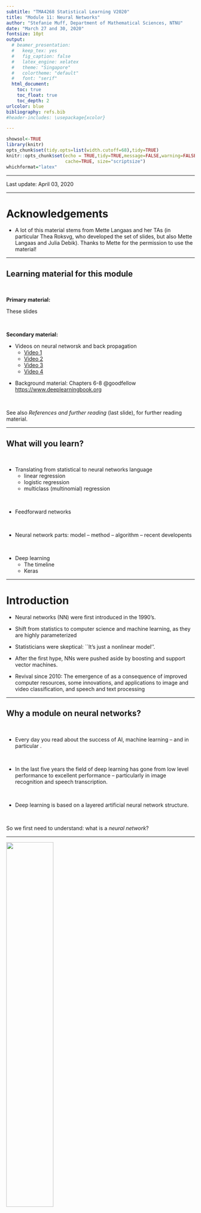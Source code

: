 ```yaml
---
subtitle: "TMA4268 Statistical Learning V2020"
title: "Module 11: Neural Networks"
author: "Stefanie Muff, Department of Mathematical Sciences, NTNU"
date: "March 27 and 30, 2020"
fontsize: 10pt
output:
  # beamer_presentation:
  #   keep_tex: yes
  #   fig_caption: false
  #   latex_engine: xelatex
  #   theme: "Singapore"
  #   colortheme: "default"
  #   font: "serif"
  html_document:
    toc: true
    toc_float: true
    toc_depth: 2
urlcolor: blue
bibliography: refs.bib
#header-includes: \usepackage{xcolor}

---
```


```r
showsol<-TRUE
library(knitr)
opts_chunk$set(tidy.opts=list(width.cutoff=68),tidy=TRUE)
knitr::opts_chunk$set(echo = TRUE,tidy=TRUE,message=FALSE,warning=FALSE,strip.white=TRUE,prompt=FALSE,
                      cache=TRUE, size="scriptsize")
whichformat="latex"
```

---

Last update: April 03, 2020

--- 

# Acknowledgements

* A lot of this material stems from Mette Langaas and her TAs (in particular Thea Roksv\aa g, who developed the set of slides, but also Mette Langaas and Julia Debik). Thanks to Mette for the permission to use the material!

---

## Learning material for this module

$~$

**Primary material:** 

These slides 

$~$

**Secondary material:**
\vspace{2mm}

* Videos on neural networsk and back propagation
    + [Video 1](https://www.youtube.com/watch?v=aircAruvnKk)
    + [Video 2](https://www.youtube.com/watch?v=IHZwWFHWa-w)
    + [Video 3](https://www.youtube.com/watch?v=Ilg3gGewQ5U)
    + [Video 4](https://www.youtube.com/watch?v=tIeHLnjs5U8)

\vspace{2mm}

* Background material: Chapters 6-8 @goodfellow 
<https://www.deeplearningbook.org>

$~$

See also _References and further reading_ (last slide), for further reading material.





---

## What will you learn?

$~$

* Translating from statistical to neural networks language
    + linear regression
    + logistic regression
    + multiclass (multinomial) regression

$~$    
    
* Feedforward networks
 
$~$

* Neural network parts: model -- method -- algorithm -- recent developents

$~$

* Deep learning
    + The timeline
    + Keras
 

---


# Introduction

* Neural networks (NN) were first introduced in the 1990's. 

* Shift from statistics to computer science and machine learning, as they are highly parameterized

* Statisticians were skeptical: ``It's just a nonlinear model''.

* After the first hype, NNs were pushed aside by boosting and support vector machines.

* Revival since 2010: The emergence of _\textcolor{red}{Deep learning}_ as a consequence of improved computer resources, some innovations, and applications to image and video classification, and speech and text processing

---

## Why a module on neural networks?

$~$

* Every day you read about the success of AI, machine learning -- and in particular _\textcolor{red}{deep learning}_.

$~$

* In the last five years the field of deep learning has gone from low level performance to excellent performance -- particularly in image recognition and speech transcription.


$~$

* Deep learning is based on a layered artificial neural network structure.

$~$

So we first need to understand: what is a _neural network_?

---


\centering
![ ](Neuron3.png){width=50%}

Neuron and myelinated axon, with signal flow from inputs at dendrites to outputs at axon terminals. Image credits: By Egm4313.s12 (Prof. Loc Vu-Quoc) <https://commons.wikimedia.org/w/index.php?curid=72816083>


---

* There are several (self-study) learning resources (some listed under 'further references') that the student my turn to for further knowledge into deep learning, but this presentation is heavily based on @kerasR, with added formulas and theory.
* There is a new IT3030 [deep learning course at NTNU](https://www.ntnu.no/studier/emner/IT3030#tab=omEmnet).



\centering
![ ](DeepLearningwithR.jpeg){width=30%} ![ ](DeepLearning.jpeg){width=30%}
 

---

## AI, machine learning and statistics


\includegraphics[angle=-90]{AI_ML_DL.png}

---


* Artificial intelligence (AI) dates back to the 1950s, and can be seen as _the effort to automate intellectual tasks normally performed by humans_ (page 4, @kerasR). 

$~$

* AI was first based on hardcoded rules (like in chess programs), but turned out to be intractable for solving more complex, fuzzy problems.

$~$




<!-- ![](AI_ML_DL.png) -->

---

## Machine learning

$~$

* With the field of _\textcolor{red}{machine learning}_ the shift is that a system is _\textcolor{red}{trained}_ rather than explicitly programmed.

$~$

* Machine learning is related to mathematical statistics, but differs in many ways.

$~$

* ML deals with much larger and more complex data sets than what is usually done in statistics. 

$~$

* The focus in ML is oriented towards _\textcolor{red}{engineering}_, and ideas are proven _empirically_ rather than theoretically (which is the case in mathematical statistics).

$~$

According to @kerasR (page 19): 
\vspace{2mm}

_Machine learning isn't mathematics or physics, where major advancements can be done with a pen and a piece of paper. It's an engineering science._


---

## Deep learning

$~$

* _Deep_ does not refer to a deeper understanding.

$~$

* Rather, deep referes to the _layers of representation_, for example in a neural network. 

$~$

\center
![](deep.png){width=80%}

---

# From statistics to artificial neural networks

Recapitulate from Module 3 with the bodyfat dataset that contained the following variables.

* `bodyfat`: % of body fat.
* `age`: age of the person.
* `weight`: body weighth.
* `height`: body height.
* `neck`: neck thickness.
* `bmi`: bmi.
* `abdomen`:  circumference of abdomen.
* `hip`: circumference of hip.

---

We will now look at modelling the `bodyfat` as response and using all other variables as covariates - this will give us

* one numerical output (response), and
* seven covariates
* one intercept

Let $n$ be the number of observations in the training set, here $n=243$.

---

## Multiple linear regression model

(from Module 3)

$~$

We assume 
$$
 Y_i=\beta_0 + \beta_1 x_{i1}+\beta_2 x_{i2}+\cdots + \beta_p x_{ip}+\varepsilon_i={\boldsymbol x}_i^T{\boldsymbol\beta}+\varepsilon_i \ ,
$$

for $i=1,\ldots,n$, where $x_{ij}$ is the value $j$th predictor for the $i$th datapoint, and ${\boldsymbol\beta}^\top = (\beta_0,\beta_1,\ldots,\beta_p)$ the regression coeffficients.

$~$


We used the compact matrix notation for all observations $i=1,\ldots,n$ together:
$${\boldsymbol Y}={\boldsymbol {X}} \boldsymbol{\beta}+{\boldsymbol{\varepsilon}}  \ .$$ 


---

Assumptions:

1. $\text{E}(\boldsymbol{\varepsilon})=\boldsymbol{0}$.
2. $\text{Cov}(\boldsymbol{\varepsilon})=\text{E}(\boldsymbol{\varepsilon}\boldsymbol{\varepsilon}^T)=\sigma^2\boldsymbol{I}$.
3. The design matrix has full rank, $\text{rank}({\bf X})=p+1$. (We assume $n>>(p+1)$.)

The classical _normal_ linear regression model is obtained if additionally

4. $\boldsymbol\varepsilon\sim N_n({\boldsymbol 0},\sigma^2 {\bf I})$ holds. Here $N_n$ denotes the $n$-dimensional multivarate normal distribution.

---

### From statistical model to network architecture

$~$

How can our statistical model be represented as a network?

$~$

We need _\textcolor{red}{new concepts}_:

$~$

* Covariates $\rightarrow$ _input nodes_ in an _input layer_.

$~$

* The intercept $\rightarrow$  _bias_ node. 

$~$

* The response $\rightarrow$ _output node_ in an _output layer_.

$~$

* The regression coefficients $\rightarrow$ _weights_ (often written on the arrows from the inputs to the output layer).



---

\vspace{-20mm}

\scriptsize
```r
library(nnet)
library(NeuralNetTools)
library(dplyr)
library(ggplot2)
path <- "../3LinReg/data/"
d.bodyfat <- read.table(paste(path,"bodyfat.clean.txt",sep=""),header=T)
d.bodyfat <- d.bodyfat[,c("bodyfat","age","gewicht","hoehe","bmi","neck","abdomen","hip")]
names(d.bodyfat) <- c("bodyfat","age","weight","height","bmi","neck","abdomen","hip")
fit=lm(bodyfat~ age + weight + height + bmi + neck + abdomen + hip,data=d.bodyfat)

fitnnet=nnet(bodyfat~ age + weight + height + bmi + neck + abdomen + hip,data=d.bodyfat,
             linout=TRUE,size=0,skip=TRUE,maxit=1000,
             entropy=FALSE)
# NB default is one hidden layer but avoided with size=0, but then skip=TRUE is needed,
```

```r
plotnet(fitnnet)
```


\normalsize
* All lines going into the output node signifies that we multiply the covariate values in the input nodes with the weights (regression coefficients), and then sum. 
* This sum can be sent through a so-called _activition function_ (here just the identity function).

---

* _\textcolor{red}{Regression notation:}_

\begin{equation*}
 Y_i=\beta_0 + \beta_1 x_{i1}+\beta_2 x_{i2}+\cdots + \beta_p x_{ip}+\varepsilon_i \ .
\end{equation*}

$~$

* _\textcolor{red}{Neural network notation:}_
\begin{equation*}
y_1({\boldsymbol x}_i)=\phi_o(w_0+w_1 x_{i1}+\cdots + w_p x_{ip}) \ ,
\end{equation*}
where $\phi_o(x)=x$ (identity function).

---

* We do not say anything of what is random and fixed, and do not make any assumption distribution of a random variable.

* In the statistics world we would have written $\hat{y}_1({\boldsymbol x}_i)$ to specify that we are estimating a predicted  value of the response for the given covariate value. To be able to distinguish this predicted response from the observed response we use the notation:
$$ \hat{y}_1({\boldsymbol x}_i)=\phi_o(w_0+w_1 x_{i1}+\cdots + w_p x_{ip})$$

$~$

The only difference to our multiple linear regression (MLR) model is then that we would have called the $w$s $\hat{\beta}$s instead.



---

### Statistical parameter estimation
\vspace{2mm}

* In multiple linear regression, the parameters $\boldsymbol\beta$ are estimated with maximum likelihood and least squares (equivalent under Normal assumption).

$~$ 

* **Remember**: The estimator $\hat{\boldsymbol \beta}$ is found by minimizing the RSS for a multiple linear regression model:
$$
\begin{aligned} \text{RSS} &=\sum_{i=1}^n (y_i - \hat y_i)^2 = \sum_{i=1}^n (y_i - \hat \beta_0 - \hat \beta_1 x_{i1} - \hat \beta_2 x_{i2} -...-\hat \beta_p x_{ip} )^2 \\
&= \sum_{i=1}^n (y_i-{\boldsymbol x}_i^T \boldsymbol \beta)^2=({\boldsymbol Y}-{\boldsymbol X}\hat{\boldsymbol{\beta}})^T({\boldsymbol Y}-{\boldsymbol X}\hat{\boldsymbol{\beta}}) \ .\end{aligned}
$$
Solution:
$$ \hat{\boldsymbol\beta}=({\boldsymbol X}^T{\boldsymbol X})^{-1} {\boldsymbol X}^T {\boldsymbol Y} \ .$$

---

### Neural networks: loss function and gradient descent
\vspace{4mm}

We now translate what we did for the regression setup into the neural networks world:
\vspace{2mm}

1. Replace the parameters $\boldsymbol\beta$ with _network weights_ $\boldsymbol w$.

$~$

2. Replace the RSS in our _training data set_ with the following _\textcolor{red}{loss function}_  (_mean squared error_)
$$ J({\boldsymbol w})=\frac{1}{n}\sum_{i=1}^n (y_i-{\hat{y}_1({\boldsymbol x}_i)})^2 \ ,$$
where $J({\boldsymbol w})$ indicates that the unknown parameters are the weights ${\boldsymbol w}$.

---

3.  Replace _minimizing_ the loss function (RSS) via
\vspace{2mm}
     + calculate the derivative of the loss function with respect to each of our parameters
     + _\textcolor{red}{more general minization procedures}_ that work also when the loss function does not have a closed form.
     
     $~$
     
     Main idea: The gradient descent algorithm


---

## Finding optimal weights: Gradient descent algorithm

\vspace{2mm}

1. Let $t=0$ and denote the given initial values for the weights ${\boldsymbol w}^{(t)}$,
\vspace{2mm}
2. Until finding a (local) optimum, repeat a) to e)
    a) Calculate the predictions ${\hat{y}_1({\boldsymbol x}_i)}$.
    b) Calculate the loss function $J({\boldsymbol w}^{(t)})$.
    c) Find the gradient (direction) in the $(p+1)$-dimensional space of the weights, and evaluate this at the current weight values $\nabla J({\boldsymbol w}^{(t)})={\frac{\partial J}{\partial {\boldsymbol w}}}({\boldsymbol w}^{(t)})$.
    d) Go with a given step length (learning rate) $\lambda$ in the direction of the negative of the gradient of the loss function to get 
$${\boldsymbol w}^{(t+1)}={\boldsymbol w}^{(t)} - \lambda \nabla J({\boldsymbol w}^{(t)}) \ .$$
    e) Set $t=t+1$.
\vspace{2mm}
3. The final values of the weights in that $(p+1)$ dimensional space are our parameter estimates and your network is _trained_.

<!-- ### Finding optimal weights (schematic description) -->

<!-- $~$ -->

<!-- 1. Initialize weights by random numerical values. -->

<!-- 2. Calculate the predicted values $\hat{y}_1({\boldsymbol x}_i)$ for each observation. -->

<!-- 3. Calculate the loss function $J(\boldsymbol{w})$, which we want to minimize. -->

<!-- 4. Calculate the _gradient of a function_ (it gives the _direction of the steepest ascent_) in the $(p+1)$- dimensional space of real numbers (for $p+1$ weights).  -->

<!-- 5. Update weights in our $p+1$-dimensional in the direction of the _negative of the gradient_ we _decreases the loss function_ most quickly. The _step length_ ("_learning rate_") determines how far we go in an iteration.  -->

<!-- 6. Iterate steps 2--6 until convergence. -->

<!-- 7. Return final weights. -->

<!-- --- -->

---

### Gradient descent and local minima

$~$


\center
<!-- ![](Gradient_descent_local_minima.jpg){width=50%} -->
![](gradient_descent.png){width=60%}

\tiny (https://github.com/SoojungHong/MachineLearning/wiki/Gradient-Descent)

$~$
$~$

\flushleft
\normalsize
Other figures that give good illustration of the optimization problem in @kerasR:

$~$

* 2.11: SGD down a 1D loess curve
* 2.12: Gradient descent down a 2D loss surface
* 2.13: local and global minimum




---

### Backpropagation
\vspace{2mm}

* In neural networks the gradient part of the gradient descent algorithm is implemented efficiently in an algorithm called _backpropagation_ (see later).

\vspace{4mm}

Here we compare 

* the MLR solution with `lm` 
* the neural network solution with `nnet` \footnote{Uses an improved gradient descent with Hessian information and the BFGS-algorithm. BFGS is a quasi-Newton method (also known as a variable metric algorithm), specifically that published simultaneously in 1970 by Broyden, Fletcher, Goldfarb and Shanno. This uses function values and gradients to build up a picture of the surface to be optimized.}

---

## Example 1: Continuous outcome (linear regression)

$~$

Linear regression vs.\ neural networks: an example.

$~$

\scriptsize

```r
fit=lm(bodyfat~ age + weight + height + bmi + neck + abdomen + hip,data=d.bodyfat)
fitnnet=nnet(bodyfat~ age + weight + height + bmi + neck + abdomen + hip,data=d.bodyfat,
             linout=TRUE,size=0,skip=TRUE,maxit=1000,
             entropy=FALSE)
cbind(fitnnet$wts,fit$coefficients)
```

---

## Example 2: Binary outcome (logistic regression)
\vspace{2mm}

Aim is to predict if a person has diabetes\footnote{Logistic regression is the "hello world" of machine learning.}. The data stem from a population of women of Pima Indian heritage in the US, available in the R `MASS` package. The following information is available for each woman:

$~$

* `diabetes`: `0`= not present, `1`= present
* `npreg`: number of pregnancies
* `glu`: plasma glucose concentration in an oral glucose tolerance test
* `bp`: diastolic blood pressure (mmHg)
* `skin`: triceps skin fold thickness (mm)
* `bmi`: body mass index (weight in kg/(height in m)$^2$)
* `ped`: diabetes pedigree function.
* `age`: age in years



---

### The statistical model: Logistic regression

$~$

* $i=1,\ldots, n$ observations in the training set. We will use $r$ (instead of $p$) to be the number of covariates, to avoid confusion with the probability $p$.

$~$

* The binary reponse $Y_i \in \{1, 0\}$ with
$$\text{P}(Y_i =1 ) = p_i$$
and $$\log \Big ( \frac{p_i}{1-p_i}\Big ) = \beta^\top {\boldsymbol x}_i \ ,$$
where $\log(\frac{x}{1-x})$ is the _logistic function_ .

---

* Therefore 
$$
p_i = \frac{\exp(\beta^\top {\boldsymbol x}_i)}{1+\exp(\beta^\top {\boldsymbol x}_i)} = \frac{1}{1+\exp(-\beta^\top {\boldsymbol x}_i)} \ .
$$

$~$

* This function is S-shaped, and ranges between 0 and 1 (so the $p_i$ is between 0 and 1).


```r
library(ggplot2)
ggplot(data.frame(x=c(-6,5)), aes(x))+
  xlab(expression(x))+
  ylab(expression(p))+
    stat_function(fun=function(x) exp(x)/(1+exp(x)), geom="line", colour="red",lwd=2)
#    stat_function(fun=function(x) exp(2*x)/(1+exp(2*x)), geom="line", colour="orange")+
#          stat_function(fun=function(x) exp(0.8*x)/(1+exp(0.8*x)), geom="line", colour="blue")+
#    stat_function(fun=function(x) exp(1+x)/(1+exp(1+x)), geom="line", colour="red",linetype="dashed")+
#    stat_function(fun=function(x) exp(1+2*x)/(1+exp(1+2*x)), geom="line", colour="orange",linetype="dashed")+
#          stat_function(fun=function(x) exp(1+0.8*x)/(1+exp(1+0.8*x)), geom="line", colour="blue",linetype="dashed")+
#  scale_colour_manual("0+k x",values = c("red", "orange","blue"),labels=c("1","2","0.8"))

```

---


### Parameter estimation in the statistical model

(Maximum likelihood)
\vspace{2mm}

* Given $n$ independent pairs of covariates and responses  $\{x_i, y_i\}$, the log-likelihood function of a logistic regression model can be written as:
\vspace{-2mm}

<!-- $$L(\boldsymbol{\beta}) = \prod_{i=1}^n L_i(\boldsymbol{\beta}) = \prod_{i=1}^n f(y_i; \boldsymbol{\beta}) = \prod_{i=1}^n (p_i)^{y_i}(1-p_i)^{1-y_i},$$ -->
<!-- where $\boldsymbol{\beta} = (\beta_0, \beta_1, \beta_2, \ldots, \beta_r)^T$ enters into $p_i$. -->

<!-- * It is easier (and equivalent) to maximize the log-likelihood: -->

<!-- \begin{align*} \ln(L(\boldsymbol{\beta}))&=l(\boldsymbol{\beta}) =\sum_{i=1}^n \Big ( y_i \ln p_i + (1-y_i) \ln(1 - p_i )\Big ) \\ &= \sum_{i=1}^n \Big ( y_i \ln \Big (\frac{p_i}{1-p_i} \Big) + \ln(1-p_i) \Big ) \\ -->
<!-- &= \sum_{i=1}^n \Big (y_i (\beta_0 + \beta_1 x_{i1}+\cdots + \beta_r x_{ir}) - \ln(1 + e^{\beta_0 + \beta_1 x_{i1}+\cdots + \beta_p x_{ir}} \Big ).\end{align*} -->

$$ \ln(L(\boldsymbol{\beta}))=l(\boldsymbol{\beta}) =\sum_{i=1}^n \Big ( y_i \ln p_i + (1-y_i) \ln(1 - p_i )\Big ) \ .$$

* Maximiation: set the $r+1$ partial derivatives (to form the gradient) to 0.

<!-- * This gives us a set of $r+1$ non-linear equations in the $\beta_j$s. -->
<!-- * This set of equations does not have a closed form solution. -->


\small

* No closed form solution, thus we use a _\textcolor{red}{gradient-based method}_ (the Newton-Raphson or [Fisher scoring algorithm](https://en.wikipedia.org/wiki/Scoring_algorithm) to find $\hat\beta$ and $SD(\hat\beta)$:
$$
\beta^{(t+1)}=\beta^{(t)} + {\boldsymbol F}({\boldsymbol \beta}^{(t)})^{-1} s(\beta^{(t)}) \ ,
$$
where the gradient of the log-likelihood ${\boldsymbol s}({\boldsymbol \beta})=\frac{\partial l}{\partial \boldsymbol \beta}$ is called the score vector, and here the new quantity ${\boldsymbol F}({\boldsymbol \beta}^{(t)})^{-1}$ is called the inverse _expected Fisher information matrix_. 

<!-- and is the expected value of the negative of the gradient of the score vector (the negative of the Hessian matrix of the loglikelihood), and also the covariance matrix of the score vector. -->


---

### The neural network model: architecture and activation function

$~$

* Remember: in the neural network (NN) version of _linear regression_, we had:
$$ y_1({\boldsymbol x}_i)=w_0+w_1 x_{i1}+\cdots + w_r x_{ir} \ , $$
with activation function $\phi_o(x)=x$.

$~$

* In the NN version of _logistic regression_ we instead have the _\textcolor{red}{sigmoid activation function}_
$\phi_o(x)=\frac{1}{1+\exp(-x)}$, often denoted as $\sigma(x)$. Again, we prefer to use $\hat{y}_1({\boldsymbol x}_i)$ and get:

$$ 
\hat{y}_1({\boldsymbol x}_i)= \sigma({\boldsymbol x}_i) = \frac{1}{1+\exp(-(w_0+w_1 x_{i1}+\cdots + w_r x_{ir}))} \in (0,1) \ . 
$$
 

---

### Neural networks: loss function and gradient descent

\vspace{2mm}

* For NNs we use _\textcolor{red}{binomial cross-entropy loss}_
$$ J({\boldsymbol w})=-\frac{1}{n}\sum_{i=1}^n (y_i\ln({\hat{y}_1({\boldsymbol x}_i)})+(1-y_i)\ln(1-{\hat{y}_1({\boldsymbol x}_i)}) \ , $$
which is a scaled version of the negative of the binomial loglikelihood!

$~$

* Optimization is done also with _\textcolor{red}{gradient descent}_, but we need the chain rule (due to the activation function) to get the partial derivatives for the gradient direction. 

$~$

* We need the _\textcolor{red}{backpropagation algorithm}_, using the activation and loss functions given here.

---

### Parameter estimation vs. network weights

$~$

\tiny
```r
library(MASS)
Pima.tr$diabetes=as.numeric(Pima.tr$type)-1
Pima.te$diabetes=as.numeric(Pima.te$type)-1
train=Pima.tr[,c(1:7,9)]
test=Pima.te[,c(1:7,9)]
colnames(test)=colnames(Pima.te)[c(1:7,9)]
```

```r
fitlogist=glm(diabetes~npreg+glu+bp+skin+bmi+ped+age,data=train,family=binomial(link="logit"))
summary(fitlogist)
```

---

\tiny

```r
set.seed(787879)
library(nnet)
fitnnet=nnet(diabetes~npreg+glu+bp+skin+bmi+ped+age,
             data=train,linout=FALSE,size=0,skip=TRUE,maxit=1000,
             entropy=TRUE,Wts=fitlogist$coefficients+rnorm(8,0,0.1))
# entropy=TRUE because default is least squares
cbind(fitnnet$wts,fitlogist$coefficients)
```

$~$

\normalsize
By setting `entropy=TRUE` we minimize the cross-entropy loss.

---

```r
plotnet(fitnnet)
```

---

But, there may also exist local minima.

$~$

\scriptsize
```r
set.seed(123)
fitnnet=nnet(diabetes~npreg+glu+bp+skin+bmi+ped+age,
             data=train,linout=FALSE,size=0,skip=TRUE,maxit=10000,
             entropy=TRUE,Wts=fitlogist$coefficients+rnorm(8,0,1))
cbind(fitnnet$wts,fitlogist$coefficients)
```

---

Why can NN and logistic regression lead to such different results?

<!-- At least when using no hidden layer, they optimize the same thing. However, the optimization approaches are different, with the Fisher scoring algorithm being more reliable. -->

---

## Example 3: Categorical outcome (multiclass regression)

\textbf{Which type of iris species?}

$~$

The `iris` flower data set was introduced by the British statistician and biologist Ronald Fisher in 1936. 

$~$

* **Three plant species**: \{setosa, virginica, versicolor\}.
* **Four features**: `Sepal.Length`, `Sepal.Width`, `Petal.Length` and `Petal.Width`.  

$~$ 

The aim is to predict the species of an iris plant.

---

### The statistical model

$~$

We only briefly mentioned multiclass regression in module 4.

\vspace{4mm}


* Assume we have independent observation pairs $({\boldsymbol x}_i, Y_i)$, where the covariate vector ${\boldsymbol x}_i$ consists of the same measurements for each response category.

$~$

* Each observation can only belong to one response class, $Y_i \in \{1, \ldots ,C\}$.

$~$

* _\textcolor{red}{Dummy variable coding}_ of the response in a $C$-dimensional vector: ${\boldsymbol y}_i=(0,0,\ldots,0,1,0,\ldots,0)$ with a value of $1$ in the $c^{th}$ element of ${\boldsymbol y}_i$ if the class is $c$.

---

* Probabilities that the response is category $c$ for subject $i$
$$p_{ic}=P(Y_i=c)  \ ,$$
where $\sum_{c=1}^C p_{ic}=1$. In statistics we do not model $p_{i1}$, because $p_{i1}=1-\sum_{c=2}^{C} p_{ic}$, and $\beta_1=0$.

$~$

* Generalization of the logistic regression model:
$$p_{ic}=P(Y_i=c)= \frac{\exp({\boldsymbol x}_i^T{\boldsymbol \beta}_c)}{1+\sum_{s=2}^{C}\exp({\boldsymbol x}_i^T{\boldsymbol \beta}_s)}$$

<!-- See the difference to $p_i=P(Y_i=1)= \frac{\exp({\boldsymbol x}_i^T{\boldsymbol \beta})}{1+\exp({\boldsymbol x}_i^T{\boldsymbol \beta})}$ for two classes. -->

$~$

* Classification to the class with the highest probability, $\underset{c}{\text{argmax}}(p_{ic})$.

<!-- **Q**: How many parameters are we estimating? -->

---

### Parameter estimation in the statistical model

$~$

* The likelihood of the multinomial regression model can be written as
$$ \ln(L({\boldsymbol \beta})\propto \sum_{i=1}^n \sum_{c=1}^C y_{ic}\ln(p_{ic}) \ ,$$
where $p_{iC}=1-p_{i1}-p_{i2}-\cdots -p_{i,C-1}$, and the regression parameters enter via the $p_{ic}$s.

$~$

* Parameter estimation is done in the same way as for the logistic regression, with the Fisher scoring algorithm.

$~$

* However (and this might be confusing), an efficient function in R also relies on neural networks for optimization (see below).

---


### Neural network architecture and activation function
\vspace{4mm}


* Builds an output layer with $C$ nodes and corresponding 0/1 targets (responses) using the dummy variable coding of the responses, called _\textcolor{red}{one-hot coding}_.

\vspace{2mm}

* The activation function for the ouput layer is called _\textcolor{red}{softmax}_. For each class $c=1,\ldots, C$ it is given as
$$
\hat{y}_c({\boldsymbol x}_i) = \frac{\exp({\boldsymbol x}_i^T{\boldsymbol w}_c)}{\sum_{s=1}^{C}\exp({\boldsymbol x}_i^T{\boldsymbol w}_s)} \ ,
$$
where each ${\boldsymbol w}_s$ is a $r+1$ dimensional vector of weights.

\vspace{2mm}

* Note: there is some redundancy here, since $\sum_{c=1}^C {\hat y}_{c}({\boldsymbol x}_i)=1$, so we could have had $C-1$ output nodes, but this is not done.

\vspace{2mm}

* The focus of neural networks is not to interpret the weights, and there is no need to assume full rank of a matrix with output nodes.

\vspace{2mm}

**Q:** How many parameters are we estimating?

---

### Neural networks: loss function and gradient descent

$~$

* For parameter estimation we looked at maximizing the log-likelihood of the statistical model. For neural networks the negative of the multinomial loglikelihood is a scaled version of the _\textcolor{red}{categorical cross-entropy loss}_
$$ J({\boldsymbol w})=-\frac{1}{n}\sum_{i=1}^n\frac{1}{C} \sum_{c=1}^C (y_{ic}\ln({\hat{y}_c({\boldsymbol x}_i)}) \ .$$

$~$

* The optimization is done using gradient descent, with minor changes from what was done for the logistic regression due to the added sum and the small change in the activation function.


---

### Fitting multinomial regression vs a neural network

$~$

First select a training sample

\scriptsize
```r
ird <- data.frame(rbind(iris3[,,1], iris3[,,2], iris3[,,3]),
        species = factor(c(rep("s",50), rep("c", 50), rep("v", 50))))
```

$~$


```r
library(nnet)
set.seed(123)
train = sample(1:150, 50)
iris_train = ird[train, ]
iris_test = ird[-train, ]
```

$~$

\normalsize
Then fit the `nnet()` (by default using the softmax activation function)

\scriptsize
```r
set.seed(1234)
iris.nnet <- nnet(species ~ ., data = ird, subset=train,  size = 0, skip=TRUE, maxit = 100)
```

---

* How many weights have been estimated? 

* What does the graph look like?

$~$

\scriptsize
```r
summary(iris.nnet)
```

---
  
```r
plotnet(iris.nnet)
```



---

Fitting the multinomial regression. This is also done with nnet, but using a wrapper `multinom` (this has its own default settings, so results are not necessarily the same as above).


\scriptsize

```r
library(caret)
fit=multinom(species~ -1 + .,family=multinomial, data=iris_train)
coef(fit)
```

---

Problem: `multinom()` seems to fit an intercept _plus_ an offset node (B), thus we have to remove the intercept manually (by saying `-1` in the above formula).

```r
plotnet(fit)
```

<!-- Solution would be to use `multinom(species~  -1 + .,family=multinomial, data=iris_train)` -->

---

### The performance of multinomial regression vs nnet

$~$

\scriptsize
```r
testclass=predict(fit,new=iris_test)
confusionMatrix(data=testclass,reference=iris_test$species)$table
```

$~$

```r
table(predict(iris.nnet, iris_test, type = "class"),iris_test$species)
```

---

For more on multinomial regression with R, check [here](https://www.r-bloggers.com/%F0%9F%93%8A-multinomial-regression-in-r/).

---

## Summing up

$~$

1. _Multiple linear regression_
     + NN with one input layer and one node in the output layer,
     + linear activation function,
     + mean squared loss.
     
$~$     
     
2. _Logistic regression_ (2 classes)
     + NN with one input layer and one node in the output layer,
     + sigmoid activation function,
     + and binary cross-entropy loss.

$~$  
  
3. _Multinomial regression_ ($C>2$ classes)
     + NN with one input layer and $C$ nodes in the output layer,
     + softmax activation function,
     + categorical cross-entropy loss.

$~$
**But:**

* These are only linear models (linear boundaries).

* Parameters (weights) found using gradient descent algorithms where the learning rate (step length) must be set. 

---

# Feedforward networks

* Connections are only forward in the network, but no feedback connections that sends the output of the model back into the network.  

* Examples: Linear, logistic and multinomial regression with or without any _hidden layers_ (between the input and output layers).

* We may have no hidden layer, one (to be studied next), or many.

* Adding _hidden layers_ with _non-linear activation functions_ between the input and output layer will make nonlinear statistical models.

* The number of hidden layers is called the _depth_ of the network, and the number of nodes in a layer is called the _width_ of the layer.

---


\centering
![test](drawNNp3h2o3.png){width=80%}

---

## The single hidden layer feedforward network

$~$

The nodes are also called _neurons_.

$~$

**Notation**

$~$


1. Inputs (input layer nodes), $j=1,\dots p$: $x_1, x_2, \ldots, x_p$, or as a vector ${\boldsymbol x}$.
2. The nodes in the hidden layer, $m=1,\ldots, M$: $z_1, z_2, \ldots, z_m$, or as vector ${\boldsymbol z}$, and the hidden layer activation function $\phi_h$.
$$
z_m({\boldsymbol x})=\phi_h(\alpha_{0m}+\sum_{j=1}^p \alpha_{jm}x_{j})
$$
where $\alpha_{jm}$ is the weight\footnote{We stick with greek letters $\alpha$ and $\beta$ for parameters, but call them weights.} from input $j$ to hidden node $m$, and $\alpha_{0m}$ is the bias term for the $m$th hidden node. The hidden nodes can be thought of as _latent variables_.

---


3. The node(s) in the output layer, $c=1,\ldots C$: $y_1, y_2, \ldots, y_C$, or as vector ${\boldsymbol y}$, and output layer activation function $\phi_o$.
$$
\hat{y}_c({\boldsymbol x})=\phi_o(\beta_{0c}+\sum_{m=1}^M \beta_{mc}z_{m}({\boldsymbol x}))
$$
where $\beta_{mc}$ is from hidden neuron $m$ to ouput node $c$, and $\beta_{0c}$ is the bias term for the $c$th output node.

$~$

4. Taken together 
$$
\hat{y}_c({\boldsymbol x})=\phi_o(\beta_{0c}+\sum_{m=1}^M \beta_{mc}z_{m})=\phi_o(\beta_{0c}+\sum_{m=1}^M \beta_{mc}\phi_h(\alpha_{0m}+\sum_{j=1}^p \alpha_{jm}x_{j}))
$$

---

**Hands on:**

$~$

* Identify $p, M, C$ in the network figure above, and relate that to the $y_{c}({\boldsymbol x})$ equation.

$~$

* How many parameters need to be estimated for this network?

$~$

* What determines the values of $p$ and $C$?

$~$

* How is $M$ determined?



---


### Special case: linear activation function for the hidden layer

$~$

If we assume that $\phi_h(z)=z$ (linear or identity activiation):

$$
\hat{y}_c({\boldsymbol x})=\phi_o(\beta_{0c}+\sum_{m=1}^M \beta_{mc}(\alpha_{0m}+\sum_{j=1}^p \alpha_{jm}x_{j}))
$$

$~$
$~$

**Q:** Does this look like something you have seen before?


**A:**

<!-- * Principal component regression.  -->
<!-- * Partial least squares. -->


---

## Universal approximation property

$~$

* Think of the goal of a feedforward network to approximate some function $f$, mapping our input vector ${\boldsymbol x}$ to an output value ${\boldsymbol y}$.

$~$

* What type of mathematical function can a feedforward neural network with one hidden layer and linear output activation represent?

$~$
\pause

The _\textcolor{red}{universal approximation theorem}_\footnote{Goodfellow et al 2016, p.194, https://www.deeplearningbook.org} says that a feedforward network with
\vspace{2mm}
  
  * a _linear output layer_
  * at least one hidden layer with a "squashing" activation function and "enough" hidden units   

\vspace{2mm}

can approximate any (Borel measurable) function from one finite-dimensional space (our input layer) to another (our output layer) with any desired non-zero amount of error.

---

In particular, the universal approximation theorem holds for 

* The **sigmoid** $\phi(a)=1/(1+\exp(-a))$ (logistic) activation functions. 
* The **rectified linear unit (ReLU)** $\phi_h(a)=\max(0,a)$ activation functions 

in the hidden layer.


\center
```r
library(ggplot2); library(ggpubr)
x=seq(-6,6,length=3)
y=pmax(0,x)
p=qplot(x,y,geom="line",main="ReLU")
pp=ggplot(data.frame(x=c(-6,6)), aes(x))+
  xlab(expression(x))+
  ylab(expression(mu))+
    stat_function(fun=function(x) exp(x)/(1+exp(x)), geom="line", colour="red")+
  ggtitle("Sigmoid")
ggarrange(pp,p)
# x=seq(-3,3,length=3)
# y=pmax(0,x)
# qplot(x,y,geom="line",main="")
```

---

* The ReLU activiation function has replaced the sigmoid function as default in the hidden layer(s) of a feedforward network.

\vspace{2mm}

* Even though a large feedforward network with one hidden layer may be able to represent a desired function, we may not be able to estimate the parameters of the function:
    * we may choose too many or too few nodes in the hidden layer.
    * our optimization routine may fail.
    * we may overfit/underfit the training data.

\vspace{2mm}

* Alternative: networks with more than one hidden layer, but fewer total number of nodes but more layers. A network with _many hidden layers_ is called a _\textcolor{red}{deep network}_.



---

### The `nnet` and `keras` R packages

$~$

* We will use both the rather simple `nnet` R package by Brian Ripley and the currently very popular `keras` package for deep learning (the `keras` package will be presented later).
\vspace{2mm}

* `nnet` fits _one hidden layer_ with _sigmoid activiation function_. The implementation is not gradient descent, but instead BFGS using `optim`.
\vspace{2mm}

<!-- The function `nnetHess`can be used to check if a local minimum has been found. -->

* Type `?nnet()` into your R-console to see the arguments of `nnet()`.
\vspace{2mm}

* If the response in formula is a factor, an appropriate classification network is constructed; this has one output and entropy fit if the number of levels is two, and a number of outputs equal to the number of classes and a softmax output stage for more levels.



---

# An example

## Boston house prices

**Objective**: To predict the median price of owner-occupied homes in a given Boston suburb in the mid-1970s using 10 input variables.

This data set is both available in the `MASS` and `keras` R package.

$~$

### Preparing the data

* Only 506, split between 404 training samples and 102 test samples (this split already done in the `keras` library)
* Each feature in the input data (for example, the crime rate) has a different scale, some values are proportions, which take values between 0 and 1; others take values between 1 and 12, others between 0 and 100, and so on.


---

\scriptsize

```r
library(keras)
dataset <- dataset_boston_housing()
c(c(train_data, train_targets), c(test_data, test_targets)) %<-% dataset
str(train_targets)
head(train_data)
```

$~$

\normalsize
The column names are missing (we could get them by using the Boston dataset loaded from the MASS library, but they are not relevant here).

<!-- \normalsize -->
<!-- The column names are missing, so we take them from the `MASS` library: -->

<!-- \scriptsize -->
<!-- ```{r} -->
<!-- library(MASS)   -->
<!-- colnames(Boston) -->
<!-- colnames(train_data)=colnames(Boston)[-14] -->
<!-- colnames(test_data)=colnames(Boston)[-14] -->
<!-- ``` -->

---

* To make the optimization easier with gradient based methods do feature-wise normalization.

$~$

\scriptsize
```r
org_train=train_data
mean <- apply(train_data, 2, mean)
std <- apply(train_data, 2, sd)
train_data <- scale(train_data, center = mean, scale = std)
test_data <- scale(test_data, center = mean, scale = std)
```

$~$

\normalsize

* **Note**: the quantities used for normalizing the test data are computed using the training data. You should never use in your workflow any quantity computed on the test data, even for something as simple as data normalization. 

---

Just checking out one hidden layer with 5 units to get going.

\scriptsize

```r
library(nnet)
fit5<- nnet(train_targets~., data=train_data,size=5,linout=TRUE,maxit=1000)
summary(fit5)
pred=predict(fit5,newdata=test_data,type="raw")
sqrt(mean((pred[,1]-test_targets)^2))
mean(abs(pred[,1]-test_targets))
```

---

### How to find best number of hidden nodes?

$~$

$\rightarrow$ Cross-validation! (Time-consuming, so only results are shown below.)

$~$


\scriptsize

```r
grid=c(5,10,15,20,25,30,50)
```

```r
set.seed(123)
indices <- sample(1:nrow(train_data))
folds <- cut(indices, breaks = 4, labels = FALSE)
# have now assigned the traning data to 4 diffeent folds all of the same size (101)
resmat=matrix(NA,ncol=k,nrow=length(grid))
for (j in 1:k)
{
  thistrain=(1:dim(train_data)[1])[folds!=j]
  thisvalid=(1:dim(train_data)[1])[folds==j]
  mean <- apply(org_train[thistrain,], 2, mean)
  std <- apply(org_train[thistrain,], 2, sd)
  new <- scale(org_train, center = mean, scale = std)
  for (i in 1:length(grid))
  {
    thissize=grid[i]

    fit=nnet(train_targets~., data=new,size=thissize,linout=TRUE,maxit=5000)
    pred=predict(fit,newdata=new[thisvalid,],type="raw")
    resmat[i,j]=sum((pred[,1]-train_targets[thisvalid])^2)
  }}
 mse=apply(resmat,1,sum)/nrow(train_data)
```
 
```r
 mse <- c(6.441470, 2.185833, 7.800200e-01, 1.521461e-01, 1.284062e-01,7.692416e-04, 2.451387e-07)
```
 
 $~$
 
 \center
```r
 plot(grid,mse,type="l",xlab="No of nodes in hidden layer",ylab="MSE")
```

---

The best model here was the model with 50 nodes, the largest model we tried. Fitting that model on the full training set and testing on the test set:

$~$

\scriptsize
```r
library(nnet)
fit50 <- nnet(train_targets~., data=train_data,size=50,linout=TRUE,maxit=5000,trace=F)
# head(summary(fit50))
pred=predict(fit50,newdata=test_data,type="raw")
sqrt(mean((pred[,1]-test_targets)^2))
mae=mean(abs(pred[,1]-test_targets))
mae
```

$~$
 
\normalsize
* We could improve this error rate my using deeper networks.

<!-- * See here: <https://www.math.ntnu.no/emner/TMA4268/2018v/11NN/11-neural_networks_boston_housing.html> for running two hidden layers of 64 nodes each with `keras`. (This gave a mean absolute error on the test set of 2.68 after early stopping.) -->


---


# Neural network parts

$~$

We now focus on the different elements of neural networks.

$~$

1) Output layer activation
2) Hidden layer activation
3) Network architecture
4) Loss function
5) Optimizers


---

## 1) Output layer activation

$~$

These choices have been guided by solutions in statistics (multiple linear regression, logistic regression, multiclass regression)

$~$

* _\textcolor{red}{Linear activation}_: for _continuous outcome_ (regression problems)
\vspace{2mm}

* _\textcolor{red}{Sigmoid activation}_: for _binary outcome_ (two-class classification problems)
\vspace{2mm}

* _\textcolor{red}{Softmax}_: for _multinomial/categorical outcome_  (multi-class classification problems)

$~$

Remark: it is important that the output activation is matched with an appropriate loss function (see 4).

---

## 2) Hidden layer activation
\tiny
(See chapter 6.3 in @goodfellow)

\normalsize

$~$

* ReLU  ($\phi_h(a)=\max(0,a)$) is standard choice for deep networks (many hidden layers and many nodes) today.

$~$

* Sigmoid ($\phi_h(a)=\sigma(a)=1/(1+\exp(-a))$) or hyperbolic tangent ($\phi_h(a)=\tanh(z)$).

$~$

* Radial basis functions: as we looked at in Module 9.

$~$

* Softplus: $\phi_h(a)=\ln(1+\exp(a))$

$~$

* Hard tanh: $\phi_h(a)=\max(-1,\min(1,a))$

---

Among all the possibilities, ReLU is nowadays the most popular one. Why?

$~$

* The function is piecewise linear, but _in total non-linear_. 

* Replacing sigmoid with ReLU is reported to be one of the major changes that have improved the performance of the feedforward networks\footnote{Goodfellow et al, page 226}.

* Easy to use with gradient descent -- even though the function is not differentiable at 0. As we will touch upon later, we don't expect to train a network until the gradient is 0. The derivative from the left at 0 is 0, and the derivative from the right is 1\footnote{See Goodfellow et al, p.192 for a discussion on this topic.}.

<!-- When initializing the parameter going into a ReLU node, the advice is to set weight of the bias node to be small and positive, e.g. 0.1, which makes it likely that node will be active (larger than 0) for most inputs in the training set. -->

---



ReLU can also be motivated from biology.

* For some inputs a biological neuron can be completely inactive
* For some inputs a biological neuron output can be proportional to the input
* But, most of the time a biological neuron is inactive.

According to @goodfellow, page 191, hidden unit design is an _active area of research._

 \centering
![ ](Action_potential.png){width=45%}
\small
<https://commons.wikimedia.org/wiki/File:Action_potential.svg>


---

**Q:** Why can we not just use linear activation function in all hidden layers?

**A:** 
<!-- Then each layer would only be able to do linear transformations of the input data and a deep stack of linear layers would still implement a linear operation. The activation functions sigmoid and relu add non-linearity to the model. And, the universial approximation property is dependent on a squashing type activation function. -->




---

## 3) Network architecture

$~$

Network architecture contains three components:

$~$

* _\textcolor{red}{Width}_: How many nodes are in each layer of the network? 

* _\textcolor{red}{Depth}_: How deep is the network (how many hidden layers)?

* _\textcolor{red}{Connectivity}_: How are the nodes connected to each other? 


$~$

This depends on the problem, and here experience is important.

$~$

* We will only consider _feedforward networks_, where all nodes in one layer are connected to all the nodes in the next layer. The layers are then _fully connected_ and _dense_.



---

However, the recent practice, see e.g. @kerasR, Section 4.5.6/7 and @goodfellow, page 229, is to

$~$

* choose a too large network (too many nodes and/or too many layers) so that if trained until convergence (optimum) then the this would result in overfitting, and

\vspace{2mm}

* then use other means to avoid this (various variants of regularization and hyperparameter optimization).

$~$

This simplifies the choice of network architecture to _choose a large enough network_.


---

## 4) Loss function ("Method")

$~$

* The choice of the loss function is closely related to the output layer activation function. 

* To sum up, the popular problem types, output activation and loss functions are:

| Problem | Output activation | Loss function |
|--------------|-----------------------|---------------|
| Regression | `linear` | `mse` |
| Classification (C=2)| `sigmoid` | `binary_crossentropy` |
| Classification (C>2)| `softmax` | `categorical_crossentropy` |

<!-- where the mathematical formulas are given for $n$ training samples. -->

<!-- --- -->

<!-- ### Mean squared error -->

<!-- $~$ -->

<!-- $$ J({\boldsymbol \theta})=\frac{1}{n}\sum_{i=1}^n (y_i-{\hat{y}_1({\boldsymbol x}_i)})^2$$ -->
<!-- $\hat{y}_1({\boldsymbol x}_i)$ is the output from the linear output node, and $y_i$ is the response.  -->

<!-- All network parameters (weights) are denoted by ${\boldsymbol \theta}$. -->

<!-- --- -->

<!-- ### Binary cross-entropy -->

<!-- $~$ -->

<!-- $$ J({\boldsymbol \theta})=-\frac{1}{n}\sum_{i=1}^n (y_i\ln({\hat{y}_1({\boldsymbol x}_i)})+(1-y_i)\ln(1-{\hat{y}_1({\boldsymbol x}_i)})$$ -->

<!-- where $\hat{y}_1({\boldsymbol x}_i)$ is the output from the sigmoid output node, and $y_i$ is the 0/1 observed class. -->

<!-- --- -->

<!-- ### Categorical cross-entropy -->

<!-- $~$ -->

<!-- $$ J({\boldsymbol \theta})=-\frac{1}{n}\sum_{i=1}^n\frac{1}{C} \sum_{c=1}^C (y_{ic}\ln({\hat{y}_c({\boldsymbol x}_i)})$$ -->
<!-- where $\hat{y}_c({\boldsymbol x}_i)$ is the output from the softmax output node $c$ and $y_{ic}$ is the observed one-hot coding (0/1) for class $c$. -->

---


Due to how estimation is done (see below), the loss functions chosen "need" to be:

* differentiable
* possible to compute for each single training data point (or a mini-batch -- to be explained soon)

$~$

**Note**:


* 1980-1990s: the mean squared error was the prominent loss function also for classification problems, but this has subsequently changed.

* We have not explicitly assumed anything about any probability distribution of the responses (not even assumed that the responses are random variables). However, we know which statistical model assumptions would give the loss functions as related to the negative of the loglikelihood.

---

## 5) Optimizors

$~$

Let the unknown parameters be denoted ${\boldsymbol \theta}$ (what we have previously denotes as $\alpha$s and $\beta$s), and the loss function to be minimized $J({\boldsymbol \theta})$.

$~$

* Gradient descent

* Mini-batch stochastic gradient descent (SGD) and true SGD

* Backpropagation

--- 

### Gradient descent
$~$

**Remember**:

Given the gradient $\nabla J({\boldsymbol \theta}^{(t)})$\footnote{Remember that the gradient is the vector of partial derivatives of the loss function with respect to each of the parameter in the network.} of the loss function evaluated at the current estimate ${\boldsymbol \theta}^{(t)}$, then the algorithm estimates the parameter at the next step as:

$${\boldsymbol \theta}^{(t+1)}={\boldsymbol \theta}^{(t)} - \lambda \nabla_{\boldsymbol \theta} J({\boldsymbol \theta}^{(t)}) \ , $$

where $\lambda$ is the _learning rate_  (usually a small value). In `keras` the default learning rate is $0.01$.


\vspace{6mm}

**Q**: Why are we moving in the direction of the negative of the gradient? Why not the positive?

---

### Mini-batch stochastic gradient descent (SGD)
\vspace{2mm}

* In _\textcolor{red}{full gradient descent}_, the loss function is computed as a mean over all training examples.
$$
J({\boldsymbol \theta})=\frac{1}{n}\sum_{i=1}^n J({\boldsymbol x}_i, y_i) \ .
$$

* The gradient is _an average over many individual gradients_ from the training example. You can think of this as an estimator for an expectation. 

$$
\nabla_{\boldsymbol \theta} J({\boldsymbol \theta})=\frac{1}{n}\sum_{i=1}^n \nabla_{\boldsymbol \theta} J({\boldsymbol x}_i, y_i) \ .
$$

* To build a network that generalizes well, it is important to have many training examples, but that would make us spend a lot of time and computer resources at calculating each gradient descent step.

---

_\textcolor{red}{Stochastic gradient descent}_



* **Crucial idea**: The expectation can be approximated by the average gradient over just a _mini-batch_ (random sample) of the observations.

\vspace{2mm}

**Advantages**:

* The optimizer will converge much faster if they can rapidly compute approximate estimates of the gradient, instead of slowly computing the exact gradient (using all training data).

* Mini-batches may be processed _in parallel_, and the batch size is often a power of 2 (32 or 256).

* It also turns out that small batches also serves as a regularization effect maybe due to the variability they bring to the optimization process.


--- 

In the 3th video (on backpropagation) from 3Blue1Brown there is nice example of one trajectory from gradient decent and one from SGD (10:10 minutes into the video):
<https://www.youtube.com/watch?v=tIeHLnjs5U8>

---

**Mini-batch stochastic gradient descent** 

\vspace{1mm}

1. Divide all the training samples randomly into _mini-batches_.

\vspace{1mm}

2. Until convergence, repeat a) to d)
    a) For each mini-batch: Make predictions of the reponses in the mini-batch in a _forward pass_.
    b) Compute the loss for the training data in this batch.
    c) Compute the gradient of the loss with regard to the model's parameters (_backward pass_) based on the training data in the batch. $\nabla_{\boldsymbol \theta}^* J({\boldsymbol \theta}^{(t)})$
    d) Update all weighs, but just using the average gradient from the mini-batch ${\boldsymbol \theta}^{(t+1)}={\boldsymbol \theta}^{(t)} - \lambda \nabla_{\boldsymbol \theta} ^* J({\boldsymbol \theta}^{(t)})$
 
\vspace{1mm}

3. Network is _trained_; return parameter estimates.

\vspace{6mm}


**Special case**: _\textcolor{red}{True SGD}_ involves only _\textcolor{red}{one sample}_ (mini-batch size 1). $\rightarrow$ Mini-batch SGD is a compromise between SGD (one sample per iteration) and full gradient descent (full dataset per iteration)

---

### Backpropagation algorithm

$~$

* Computing the analytical expression for the gradient $\nabla J$ is not difficult, but the numerical evaluation may be expensive.  

\vspace{2mm}

* _\textcolor{red}{Backpropagation}_ is a simple and inexpensive way to calculate the gradient.

\vspace{2mm}

* The _\textcolor{red}{chain rule}_ is used to compute derivatives of functions of other functions where the derivatives are known, this is done efficiently with backpropagation.

\vspace{2mm}

* Backpropagation starts with the value of the loss function and works backward from the top layers to the bottom layers, applying the chain rule to compute the contribution that each parameter has in the loss value.

---

More background:

$~$

* Mathematical details: @goodfellow Section 6.5 (pages 204-238).

$~$

* 3Blue1Brown videos: <https://www.youtube.com/watch?v=Ilg3gGewQ5U> and <https://www.youtube.com/watch?v=tIeHLnjs5U8>

---

### Variations of SGD — with adaptive learning rates

\vspace{2mm}

The learning rate $\lambda$ is difficult to set. Some ideas for adaptive learning rates (Goodfellow et al, Chapter 8.5).

$~$

* _\textcolor{red}{Momentum term}_: previous gradients are allowed to contribute.

<!-- * decay the learning rate linearly until iteration $\tau$: $\lambda_k=(1-\delta)\lambda_0+\delta \lambda{\tau}$, where $\delta=k/\tau$. After iteration $\tau$ the learning rate is kept constant. -->


<!-- Named variants: In `keras` the "default optimizer" is RMSprop. -->

$~$

* _\textcolor{red}{AdaGrad}_: individually adapt the learning rates ($\lambda$) of all model parameters. The
parameters with the largest partial derivative of the loss have a correspondingly
rapid decrease in their learning rate. Nice properties when optimization is convex.


$~$

* _\textcolor{red}{RMSprop}_: modification to AdaGrad in non-convex setting. Scales with exponentially weighted moving average instead of all historical squared gradient values. This helps to "forget" information from the extreme past.

<!-- --- -->

<!-- ### Further reading on optimizers -->

<!-- * [Keras documentation for Optimizers](https://keras.io/optimizers/) -->
<!-- * [An overview of gradient descent optimization algorithms](http://ruder.io/optimizing-gradient-descent/index.html) -->
<!-- * [Overview	of	mini-batch	gradient	descent](http://www.cs.toronto.edu/~tijmen/csc321/slides/lecture_slides_lec6.pdf) -->
<!-- * Andrew Ng explains about RMSprop in Coursera course: [Improving Deep Neural Networks: Hyperparameter tuning, Regularization and Optimization](https://www.coursera.org/learn/deep-neural-network/lecture/BhJlm/rmsprop) -->

---

## Regularization

$~$

* @goodfellow, Chapter 7, define regularization as _any modification we make to a learning algorithm that is intended to reduce its generalization error but not its training error_.

\vspace{2mm}

* Remember (module 6): The aim of regularization was to trade _increased bias_ for _reduced variance_.  The ideas was to add a penalty to the loss function. 

\vspace{2mm}

* The penalties we looked at were of type absolute value of parameter ($L_1$, lasso, where we looked at this as model selection) and square value of parameter ($L_2$, ridge regression). This can also done for neural networks.

\vspace{2mm}



---

### Regularization in neural networks

$~$

* _Weight decay_: In neural networks this means adding a $L_2$-penalty to the loss function to _penalize large weights_ \footnote{see chapter 7.1.1 in Goodfellow et al}:

$$ \tilde{J}({\boldsymbol w})= \frac{\alpha}{2}{{\boldsymbol w}^\top{\boldsymbol w}} + J({\boldsymbol w}) \ .$$

\vspace{2mm}

* _Dataset augmentation_: Adding fake data to the dataset, in order that the trained model will generalize better. For some learning tasks it is straightforward to create fake data. For image data this can be done by rotating and scaling the images.

\vspace{2mm}

* _Label smoothing_: Motivated by the fact that the training data may contain errors in the reponses recorded, and replaced the one-hot coding for $C$ classes with $\epsilon/(C-1)$ and $1-\epsilon$ for some small $\epsilon$.

\vspace{2mm}

* _Early stopping_

\vspace{2mm}

* _Dropout_ 


---

### Early stopping
 \tiny
Based on @goodfellow, Section 7.8

\normalsize
$~$

* The most commonly used for of regularization is _early stopping_.

\vspace{2mm}

* If we have chosen a sufficiently large model with the capacity to overfit the training data, we would observe that the training error decreases steadily during training, but the error on the validation set at some point begins to increase.

\vspace{2mm}

* If we stop the learning early and return the parameters giving the test performance on the validation set, this model would hopefully be a better model than if we trained the model until convergence.

\vspace{2mm}

* It is possible to think of the number of _training steps_ as a hyperparameter. This hyperparameter can easily be set, and the cost is just the performance on the validation set during training. Alternatively, cross-validation can be used.

---

### Dropout

\tiny
Based on @goodfellow, Section 7.12, and @kerasR 4.4.3

\normalsize
$~$


Dropout was developed by Geoff Hinton and his students.

$~$

* During training: randomly _dropout_ (set to zero) some outputs in a given layer at each iteration. Drop-out rates may be chosen between 0.2 and 0.5.
\vspace{1mm}

* During test: no dropout, but scale done the layer output values by a factor equal to the drop-out rate (since now more units are active than we had during training).
\vspace{1mm}

* Alternatively, the drop-out and scaling (now upscaling) can be done during training.
\vspace{1mm}


* One way to look at dropout is on the lines of what we did in Module 8 when we used bootstrapping to produced many data sets and then fitted a model to each of them and then took the average (bagging). But randomly dropping out outputs in a layer, this can be looked as mimicking bagging -- in an efficient way.


<!-- --- -->

<!-- <https://www.reddit.com/r/MachineLearning/comments/4w6tsv/ama_we_are_the_google_brain_team_wed_love_to/> -->

<!-- The following is a direct quotation. -->

<!-- figplucker: **How was 'Dropout' conceived? Was there an 'aha' moment?** -->

<!-- geoffhinton   -->

<!-- There were actually three aha moments. One was in about 2004 when Radford Neal suggested to me that the brain might be big because it was learning a large ensemble of models. I thought this would be a very inefficient use of hardware since the same features would need to be invented separately by different models. Then I realized that the "models" could just be the subset of active neurons. This would allow combinatorially many models and might explain why randomness in spiking was helpful. -->

<!-- Soon after that I went to my bank. The tellers kept changing and I asked one of them why. He said he didn't know but they got moved around a lot. I figured it must be because it would require cooperation between employees to successfully defraud the bank. **This made me realize that randomly removing a different subset of neurons on each example would prevent conspiracies and thus reduce overfitting.** -->

<!-- I tried this out rather sloppily (I didn't have an adviser) in 2004 and it didn't seem to work any better than keeping the squared weights small so I forgot about it. -->

<!-- Then in 2011, Christos Papadimitriou gave a talk at Toronto in which he said that the whole point of sexual reproduction was to break up complex co-adaptations. He may not have said it quite like that, but that's what I heard. It was clearly the same abstract idea as randomly removing subsets of the neurons. So I went back and tried harder and in collaboration with my grad students we showed that it worked really well. -->

---

## Hyperparameter optimization

$~$

**Hyperparameters**: The network architecture, the number of batches to run before terminating the optimzation, the drop-out rate.

$~$

Ways to avoid overfitting:

\vspace{2mm}

* Reduce network size.
\vspace{2mm}

* Collect more observations.
\vspace{2mm}

* Regularization.

$~$

It is important that the hyperparameters are chosen on a validation set or by cross-validation.

\vspace{2mm}

However, a "popular" term is _validation-set overfitting_ and refers to using the validation set to decide many hyperparameters, so many that you may effectively overfit the validation set.

---

# Deep learning

_Deep Learning is an algorithm which has no theoretical limitations of what it can learn; the more data you give and the more computational time you provide, the better it is._

Geoffrey Hinton (Google)

---

## Timeline
(based on @kerasR)

$~$

* Neural networks were investigated in "toy form" in the 1950s.

\vspace{2mm}

* The first big step was taken in the 1980s when the backpropagation algorithm were developed (rediscovered) to perform gradient descent in an efficient way.

\vspace{2mm}

* In 1989 (Bell Labs, Yann LeCun) used convolutional neural networks to classifying handwritten digits, and _LeNet_ was used in the US Postal Service for reading ZIP codes in the 1990s.

\vspace{2mm}

* Not so much activity in the neural network field in the 2000s.

---

* In 2011 neural networks with many layers (and trained with GPUs) were performing well on image classification tasks.

\vspace{2mm}

* The [_ImageNet_](http://www.image-net.org/) classification challenge (classify high resolution colour images into 1k different categories after training on 1.4M images) was won by solutions with deep convolutional neural networks (convnets). In 2011 the accuracy was 74.3%, in 2012 83.6% and in 2015 96.4%.

\vspace{2mm}

* From 2012, convnets is the general solution for computer vision tasks. Other application areas are natural language processing.

---

## Deep?

$~$

* Deep learning does not mean a deeper understanding, but refers to sucessive layers of representations - where the number of layers gives the _depth_ of the model. Often tens to hundreds of layers are used.

\vspace{2mm}

* Deep neural networks are not seen as models of the brain, and are not related to neurobiology.

\vspace{2mm}

* A deep network can be seen as many stages of _information-destillation_, where each stage performes a simple data transformation. These transformations are not curated by the data analyst, but is estimated in the network.

\vspace{2mm}

* In contrast, in statistics we first select a set of inputs, then look at how these inputs should be transformed, before we apply some statistical methods. This transformation step can be called _feature engineering_ and has been automated in deep learning.



---

<!-- In addition, this built-in feature engineering of the deep network is not performed in a greedy fashion, but _jointly_ with estimating/learning the full model. -->

* The success of deep learning is dependent upon the breakthroughts 
    + in _\textcolor{red}{hardware}_ development, expecially with faster CPUs and massively parallell graphical processing units (GPUs). 
    +  _\textcolor{red}{dataset}_ and benchmarks (internet/tech data).
    + improvemets of the  _\textcolor{red}{algorithms}_.

$~$

* Achievements of deep learning includes high quality (near-human to super human) image classification, speech recognition, handwriting transcription, machine translation, digital assistants, autonomous driving, advertise targeting, web searches, playing Go and chess.

---

## The R keras package
$~$

* Earlier good programming skills in C++ was essential to work in deep learning. In addition also skills on programming for GPUs were needed. 

\vspace{2mm}

* With the launch of the Keras library now users may only need basic skills in Python or R.

\vspace{2mm}

* [Keras](https://keras.io/) can be seen as a way to use LEGO bricks in deep learning. To quote the web-page:

\vspace{4mm}

_Keras is a high-level neural networks API developed with a focus on enabling fast experimentation. Being able to go from idea to result with the least possible delay is key to doing good research._


<!-- --- -->

<!-- [Tensorflow](https://www.tensorflow.org/) is a _symbolic-tensor manipulation_ framework that also can perform autodifferentiation. -->

<!-- A tensor is defined by its number of axis (below), shape (dimension) and data type (double, integer, character) -->

<!-- * 0D tensor is a scalar -->
<!-- * 1D tensor is a vector -->
<!-- * 2D tensor is a matrix - and the two _axis_ of the tensor is the rows and columns -->
<!-- * 3D tensor generalization of a matrix, and may be used for time series data -->
<!-- * 4D tensors may be used for images (samples, height, width, channels), and -->
<!-- * 5D tensors may be used for video (as 4D, plus frames). -->

<!-- Tensor operations (reshaping, dot product) are performed in TensorFlow. -->

<!-- The use of Tensorflow in R Keras is referred to as "using Tensorflow as a backend engine". Tensorflow is the default backend. -->

---

More information on the R solution: <https://keras.rstudio.com/>

Cheat-sheet for R Keras: <https://github.com/rstudio/cheatsheets/raw/master/keras.pdf>

---

<!-- ### Simple data analysis workflow -->

<!-- 1. Select training and test data -->
<!-- 2. Define the model(s): layers, nodes in layers, activation function -->
<!-- 3. Configure the learning process by choosing a loss function, an optimizer, and some metrics to monitor. If needed decide on an evaluation protocol (validation set, cross-validation, iterated cross-validation) -->
<!-- 4. Perform any needed preprocessing of data to fit the choices in 2 and 3 -->
<!-- 5. Fit the model to the data -->
<!-- 6. Make preditions for test data or use the model -->

<!-- --- -->

<!-- @kerasR Section 4.5 has the following recommentations for step 3+5: -->

<!-- * Develop a first model that performs better than a basic baseline (maybe the basic baseline could be standard statistics solutions) -->
<!-- * Develop a model that overfits the data -->
<!-- * Regularize and tune hyperparameters -->

<!-- Here is a tutorial: <https://keras.rstudio.com/articles/tutorial_overfit_underfit.html> -->

<!-- --- -->

## MNIST dataset

$~$

* This is a larger image version of the handwritten digits data set (a different version, ZIP-codes is found under Recommended exercises).

$~$

* This data analysis is based on <https://www.math.ntnu.no/emner/TMA4268/2018v/11NN/8-neural_networks_mnist.html> and the `R keras` cheat sheet.



---

Objective: classify the digit contained in an image (128 $\times$ 128 greyscale).

\scriptsize
```r
library(keras)
mnist <- dataset_mnist()
# Training data
train_images <- mnist$train$x
train_labels <- mnist$train$y
# Test data
test_images <- mnist$test$x
test_labels <- mnist$test$y
# Plotting some of the training images
par(mfrow=c(2,4),mar=c(0,1,0,0))
plot(as.raster(train_images[2,,], max = 255))
plot(as.raster(train_images[4,,], max = 255))
plot(as.raster(train_images[28,,], max = 255))
plot(as.raster(train_images[32,,], max = 255))
plot(as.raster(train_images[47,,], max = 255))
plot(as.raster(train_images[59,,], max = 255))
plot(as.raster(train_images[561,,], max = 255))
plot(as.raster(train_images[622,,], max = 255))
```

---

Labels for the training data:

\scriptsize
```r
table(train_labels)
```

---

### 1. Training and test data

$~$

60 000 images for training and 10 000 images for testing.

$~$

\scriptsize

```r
# Training data
train_images <- mnist$train$x
train_labels <- mnist$train$y

# Test data
test_images <- mnist$test$x
test_labels <- mnist$test$y
org_testlabels<- test_labels
```

$~$

\normalsize 
The `train_images` is a tensor (generalization of a matrix) with 3 axis, `(samples, height, width)`.

---

### 2. Defining the model

\vspace{2mm}

Using `keras_model_sequential()` we build a model with a stack of layers.
`layer_dense()` adds densely connected layers on top of the input layer. Each sample contains `28*28=784` pixels (= input nodes) and 10 features (=output nodes). Adding a bias term (intercept) is default for `layer_dense`.


<!-- which expects an input tensor of rank equal to two `(sample, features)` where each `sample` should contain `28*28=784` pixels. Adding a bias term (intercept) is default for `layer_dense`. -->

\scriptsize

```r
network <- keras_model_sequential() %>%
  layer_dense(units = 512, activation = "relu", input_shape = c(28*28)) %>%
  layer_dense(units = 10, activation = "softmax")
summary(network)
```

\vspace{2mm}

\normalsize
As activation function we use `relu` for the hidden layer, and `softmax` for the output layer - since we have 10 classes (where one is correct each time). 

<!-- We could have included more layers in our model - and then maybe used early stopping if our model was chosen too big. -->

---

### 3. Configure the learning process

$~$

We choose

\vspace{2mm}

* The loss function we will use, which is cross-entropy. 

* The version of the optimizer, which is RMSprop. 

* Which measure (metrics) do we want to monitor in our training phase? Here we choose accuracy (=percentage correctly classified).

$~$

\scriptsize
```r
network %>% compile(
  optimizer = "rmsprop",
  loss = "categorical_crossentropy",
  metrics = c("accuracy")
)

```

---

### 4. Preprocessing to match with model inputs and outputs

$~$

* The training data is scored in an array of dimension (60000, 28, 28) of type integer with values in the [0, 255] interval.
\vspace{2mm}

* The data must be reshaped into the shape the network expects ($28\cdot 28$). In addition the grey scale values are scales to be in the [0, 1] interval.
\vspace{2mm}

* Also, the response must be transformed from 0-10 to a vector of 0s and 1s (dummy variable coding) aka _one-hot-coding_.

$~$

\scriptsize
```r
train_images <- array_reshape(train_images, c(60000, 28 * 28))
train_images <- train_images / 255
train_labels <- to_categorical(train_labels)

test_images <- array_reshape(test_images, c(10000, 28 * 28))
test_images <- test_images / 255
test_labels <- to_categorical(test_labels)
```

---

### 5. Fit the model

$~$

\scriptsize
```r
fitted<-network %>% fit(train_images, train_labels,
 epochs = 30, batch_size = 128)
library(ggplot2)
plot(fitted)+ggtitle("Fitted model")
```

\normalsize
`epoch` defines how many times you go through your training set (using mini-batches). See [here](https://keras.io/getting-started/faq/#what-does-sample-batch-epoch-mean) for some documentation.

\centering
![ ](mnistex.png){width=40%}



---

### 6. Evaluation and prediction

$~$

\scriptsize
```r
network %>% evaluate(test_images,test_labels)
testres=network %>% predict_classes(test_images)
#$loss
#[1] 0.1194063
#$acc
#[1] 0.9827
confusionMatrix(factor(testres),factor(org_testlabels))
```

```r
Confusion Matrix and Statistics

          Reference
Prediction    0    1    2    3    4    5    6    7    8    9
         0  971    0    3    0    1    2    5    1    1    1
         1    1 1128    2    0    0    0    2    2    2    3
         2    1    1 1009    3    3    0    2    7    2    0
         3    0    1    2  997    0   11    1    3    4    3
         4    1    0    2    0  969    1    4    2    3    7
         5    0    1    0    1    0  871    3    0    1    4
         6    3    2    2    0    3    4  940    0    1    0
         7    1    1    4    2    1    0    0 1002    2    3
         8    2    1    7    0    0    2    1    4  953    1
         9    0    0    1    7    5    1    0    7    5  987

Overall Statistics

               Accuracy : 0.9827
                 95% CI : (0.9799, 0.9852)
    No Information Rate : 0.1135
    P-Value [Acc > NIR] : < 2.2e-16

                  Kappa : 0.9808
 Mcnemar's Test P-Value : NA

```



---

## Kaggle

$~$

* [Kaggle](https://www.kaggle.com/) has hosted machine-learning competitions since 2010, and by looking at solutions to competitions it is possible to get an overview of what works. 

\vspace{2mm}

* In 2016-2017 gradient boosting methods won the competitions with structured data ("shallow" learning problems), while deeplearning won perceptual problems (as image classification).

\vspace{2mm}

* Kaggle has helped (and is helping) the rise in deep learning.

\vspace{2mm}

* Very timely topic: Analysis of COVID-19 data!

---

## Other analyses

### Boston housing price

taken from @kerasR: <https://www.math.ntnu.no/emner/TMA4268/2018v/11NN/11-neural_networks_boston_housing.html>

### Movie data base
<https://www.math.ntnu.no/emner/TMA4268/2018v/11NN/9-neural_networks_imdb.html>

### Reuters data

<https://www.math.ntnu.no/emner/TMA4268/2018v/11NN/10-neural_networks_reuters.html>

# Summing up


* Feedforward network architecture: mathematical formula - layers of multivariate transformed (`relu`, `linear`, `sigmoid`) inner products - sequentially connected.
* What is the number of parameters that need to be estimated? Intercept term (for each layer) is possible and is referred to as "bias term".
* Loss function to minimize (on output layer): regression (mean squared), classification binary (binary crossentropy), classification multiple classes (categorical crossentropy) — and remember to connect to the correct choice of output activiation function: mean squared loss goes with linear activiation, binary crossentropy with sigmoid, categorical crossentropy with softmax.
* How to minimize the loss function: gradient based (chain rule) back-propagation - many variants.
* Technicalities: `nnet` in R
* Optional: `keras` in R. Use of tensors. Piping sequential layers, piping to estimation and then to evaluation (metrics).

<!-- --- -->

<!-- ## Not covered -->


<!-- (The first two topics are covered in @kerasR) -->

<!-- Recurrent networks: extending the feedforward network to also have feedback connections. This is a popular type of network to analyse time series data and natural language applications. -->

<!-- Convolutional networks: some layers in a sequential network contain operations specially suitable for grid-like topology (images). Convolution is used in place of general layer (where we do matrix multiplication) in at least one layer. A popular operation is _pooling_. -->

<!-- Explanable AI (XAI): how to use methods on the network or the predictions of the network to figure out the underlying reasoning of the network. Popular methods are called LIME (local linear regression), Shaply (concept from game theory). The `DALEX` R package contains different socalled _explainers_ <https://arxiv.org/abs/1806.08915>. -->



---

#  References and further reading

* <https://youtu.be/aircAruvnKk> from 3BLUE1BROWN - 4 videos - using the MNIST-data set as the running example
* Look at how the hidden layer behave: <https://playground.tensorflow.org>
* @ESL,Chapter 11: Neural Networks
* @casi, Chapter 18: Neural Networks and Deep Learning
* @kerasR
* @goodfellow (to be used in IT3030) <https://www.deeplearningbook.org/>
* Explaining backpropagation <http://neuralnetworksanddeeplearning.com/chap2.html>
* Slides from MA8701 (Thiago Martins) <https://www.math.ntnu.no/emner/MA8701/2019v/DeepLearning/>


# Acknowledgements


